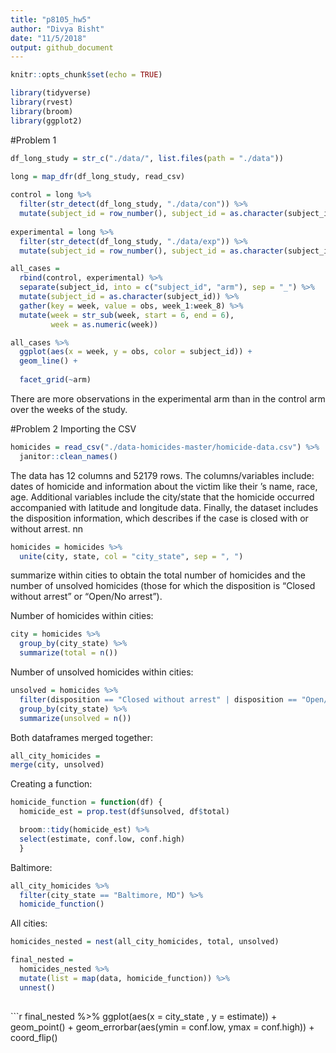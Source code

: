 ```yaml
---
title: "p8105_hw5"
author: "Divya Bisht"
date: "11/5/2018"
output: github_document
---
```


```r
knitr::opts_chunk$set(echo = TRUE)

library(tidyverse)
library(rvest)
library(broom)
library(ggplot2)
```

#Problem 1
```r
df_long_study = str_c("./data/", list.files(path = "./data"))

long = map_dfr(df_long_study, read_csv)
  
control = long %>% 
  filter(str_detect(df_long_study, "./data/con")) %>%
  mutate(subject_id = row_number(), subject_id = as.character(subject_id),  subject_id = str_c(subject_id, "_control"))
  
experimental = long %>% 
  filter(str_detect(df_long_study, "./data/exp")) %>%
  mutate(subject_id = row_number(), subject_id = as.character(subject_id), subject_id = str_c(subject_id, "_exp"))

all_cases = 
  rbind(control, experimental) %>% 
  separate(subject_id, into = c("subject_id", "arm"), sep = "_") %>% 
  mutate(subject_id = as.character(subject_id)) %>% 
  gather(key = week, value = obs, week_1:week_8) %>% 
  mutate(week = str_sub(week, start = 6, end = 6), 
         week = as.numeric(week)) 

```

```r
all_cases %>% 
  ggplot(aes(x = week, y = obs, color = subject_id)) + 
  geom_line() +
  
  facet_grid(~arm)
```
There are more observations in the experimental arm than in the control arm over the weeks of the study. 




#Problem 2 
Importing the CSV
```r
homicides = read_csv("./data-homicides-master/homicide-data.csv") %>% 
  janitor::clean_names()
```

The data has 12 columns and 52179 rows. The columns/variables include: dates of homicide and information about the victim like their 's name, race, age. Additional variables include the city/state that the homicide occurred accompanied with latitude and longitude data. Finally, the dataset includes the disposition information, which describes if the case is closed with or without arrest. nn  

```r
homicides = homicides %>%
  unite(city, state, col = "city_state", sep = ", ")
```

summarize within cities to obtain the total number of homicides and the number of unsolved homicides (those for which the disposition is “Closed without arrest” or “Open/No arrest”).

Number of homicides within cities:
```r
city = homicides %>% 
  group_by(city_state) %>% 
  summarize(total = n())
```

Number of unsolved homicides within cities:
```r
unsolved = homicides %>% 
  filter(disposition == "Closed without arrest" | disposition == "Open/No arrest") %>% 
  group_by(city_state) %>%
  summarize(unsolved = n())
```

Both dataframes merged together: 
```r
all_city_homicides = 
merge(city, unsolved)
```

Creating a function:
```r
homicide_function = function(df) {
  homicide_est = prop.test(df$unsolved, df$total)

  broom::tidy(homicide_est) %>% 
  select(estimate, conf.low, conf.high)
  }
```




Baltimore:
```r
all_city_homicides %>% 
  filter(city_state == "Baltimore, MD") %>% 
  homicide_function()
```

All cities:
```r
homicides_nested = nest(all_city_homicides, total, unsolved)

final_nested = 
  homicides_nested %>% 
  mutate(list = map(data, homicide_function)) %>% 
  unnest()
  
```

```r
final_nested %>% 
  ggplot(aes(x = city_state , y = estimate)) +
  geom_point() +
  geom_errorbar(aes(ymin = conf.low, ymax = conf.high)) +
  coord_flip()
